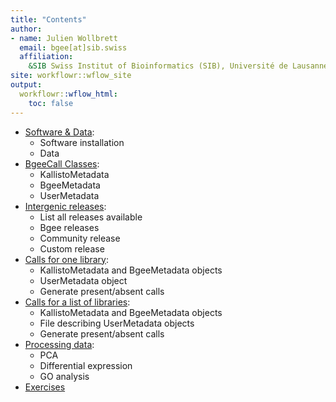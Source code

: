 ```yaml
---
title: "Contents"
author: 
- name: Julien Wollbrett
  email: bgee[at]sib.swiss
  affiliation:
    &SIB Swiss Institut of Bioinformatics (SIB), Université de Lausanne 
site: workflowr::wflow_site
output:
  workflowr::wflow_html:
    toc: false
---
```


- [Software & Data](general.html):
    - Software installation
    - Data

- [BgeeCall Classes](classes_description.html):
    - KallistoMetadata
    - BgeeMetadata
    - UserMetadata

- [Intergenic releases](intergenic_releases.html):
    - List all releases available
    - Bgee releases
    - Community release
    - Custom release

- [Calls for one library](one_library.html):
    - KallistoMetadata and BgeeMetadata objects
    - UserMetadata object
    - Generate present/absent calls
   
- [Calls for a list of libraries](list_libraries.html):
    - KallistoMetadata and BgeeMetadata objects
    - File describing UserMetadata objects
    - Generate present/absent calls
    
- [Processing data](analysis.html):
    - PCA
    - Differential expression
    - GO analysis
    
- [Exercises](exercises.html)
